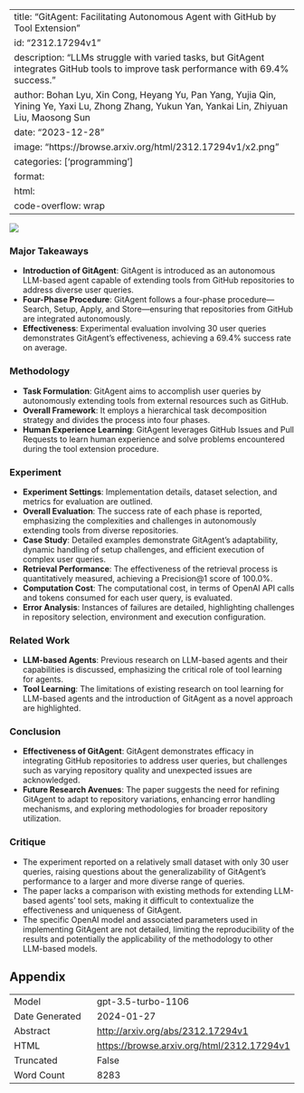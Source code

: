 
---
title: "GitAgent: Facilitating Autonomous Agent with GitHub by Tool Extension"
id: "2312.17294v1"
description: "LLMs struggle with varied tasks, but GitAgent integrates GitHub tools to improve task performance with 69.4% success."
author: Bohan Lyu, Xin Cong, Heyang Yu, Pan Yang, Yujia Qin, Yining Ye, Yaxi Lu, Zhong Zhang, Yukun Yan, Yankai Lin, Zhiyuan Liu, Maosong Sun
date: "2023-12-28"
image: "https://browse.arxiv.org/html/2312.17294v1/x2.png"
categories: ['programming']
format:
  html:
    code-overflow: wrap
---

![](https://browse.arxiv.org/html/2312.17294v1/x2.png)

### Major Takeaways
- **Introduction of GitAgent**: GitAgent is introduced as an autonomous LLM-based agent capable of extending tools from GitHub repositories to address diverse user queries.
- **Four-Phase Procedure**: GitAgent follows a four-phase procedure—Search, Setup, Apply, and Store—ensuring that repositories from GitHub are integrated autonomously.
- **Effectiveness**: Experimental evaluation involving 30 user queries demonstrates GitAgent's effectiveness, achieving a 69.4% success rate on average.

### Methodology
- **Task Formulation**: GitAgent aims to accomplish user queries by autonomously extending tools from external resources such as GitHub.
- **Overall Framework**: It employs a hierarchical task decomposition strategy and divides the process into four phases.
- **Human Experience Learning**: GitAgent leverages GitHub Issues and Pull Requests to learn human experience and solve problems encountered during the tool extension procedure.

### Experiment
- **Experiment Settings**: Implementation details, dataset selection, and metrics for evaluation are outlined.
- **Overall Evaluation**: The success rate of each phase is reported, emphasizing the complexities and challenges in autonomously extending tools from diverse repositories.
- **Case Study**: Detailed examples demonstrate GitAgent's adaptability, dynamic handling of setup challenges, and efficient execution of complex user queries.
- **Retrieval Performance**: The effectiveness of the retrieval process is quantitatively measured, achieving a Precision@1 score of 100.0%.
- **Computation Cost**: The computational cost, in terms of OpenAI API calls and tokens consumed for each user query, is evaluated.
- **Error Analysis**: Instances of failures are detailed, highlighting challenges in repository selection, environment and execution configuration.

### Related Work
- **LLM-based Agents**: Previous research on LLM-based agents and their capabilities is discussed, emphasizing the critical role of tool learning for agents.
- **Tool Learning**: The limitations of existing research on tool learning for LLM-based agents and the introduction of GitAgent as a novel approach are highlighted.

### Conclusion
- **Effectiveness of GitAgent**: GitAgent demonstrates efficacy in integrating GitHub repositories to address user queries, but challenges such as varying repository quality and unexpected issues are acknowledged.
- **Future Research Avenues**: The paper suggests the need for refining GitAgent to adapt to repository variations, enhancing error handling mechanisms, and exploring methodologies for broader repository utilization.

### Critique
- The experiment reported on a relatively small dataset with only 30 user queries, raising questions about the generalizability of GitAgent's performance to a larger and more diverse range of queries.
- The paper lacks a comparison with existing methods for extending LLM-based agents' tool sets, making it difficult to contextualize the effectiveness and uniqueness of GitAgent.
- The specific OpenAI model and associated parameters used in implementing GitAgent are not detailed, limiting the reproducibility of the results and potentially the applicability of the methodology to other LLM-based models.

## Appendix

|          |          |
|----------|----------|
| Model     | gpt-3.5-turbo-1106       |
| Date Generated     | 2024-01-27       |
| Abstract | [http://arxiv.org/abs/2312.17294v1](http://arxiv.org/abs/2312.17294v1)        |
| HTML     | [https://browse.arxiv.org/html/2312.17294v1](https://browse.arxiv.org/html/2312.17294v1)       |
| Truncated       | False       |
| Word Count       | 8283       |